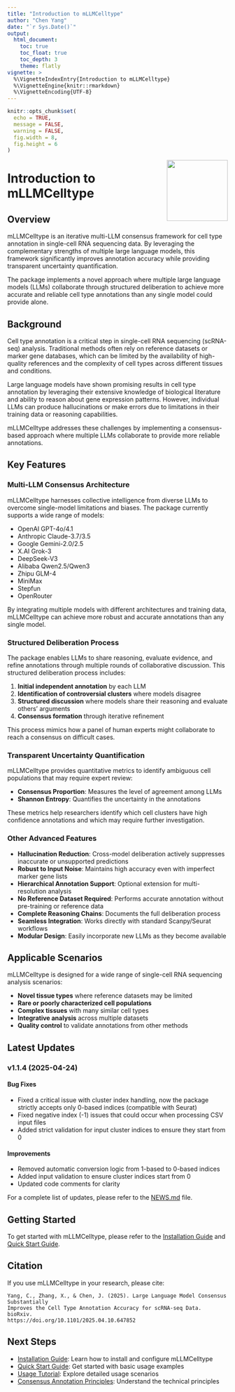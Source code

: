 ```yaml
---
title: "Introduction to mLLMCelltype"
author: "Chen Yang"
date: "`r Sys.Date()`"
output:
  html_document:
    toc: true
    toc_float: true
    toc_depth: 3
    theme: flatly
vignette: >
  %\VignetteIndexEntry{Introduction to mLLMCelltype}
  %\VignetteEngine{knitr::rmarkdown}
  %\VignetteEncoding{UTF-8}
---
```


```r
knitr::opts_chunk$set(
  echo = TRUE,
  message = FALSE,
  warning = FALSE,
  fig.width = 8,
  fig.height = 6
)
```

<img src="../man/figures/logo.png" align="right" height="139" />

# Introduction to mLLMCelltype

## Overview

mLLMCelltype is an iterative multi-LLM consensus framework for cell type annotation in single-cell RNA sequencing data. By leveraging the complementary strengths of multiple large language models, this framework significantly improves annotation accuracy while providing transparent uncertainty quantification.

The package implements a novel approach where multiple large language models (LLMs) collaborate through structured deliberation to achieve more accurate and reliable cell type annotations than any single model could provide alone.

## Background

Cell type annotation is a critical step in single-cell RNA sequencing (scRNA-seq) analysis. Traditional methods often rely on reference datasets or marker gene databases, which can be limited by the availability of high-quality references and the complexity of cell types across different tissues and conditions.

Large language models have shown promising results in cell type annotation by leveraging their extensive knowledge of biological literature and ability to reason about gene expression patterns. However, individual LLMs can produce hallucinations or make errors due to limitations in their training data or reasoning capabilities.

mLLMCelltype addresses these challenges by implementing a consensus-based approach where multiple LLMs collaborate to provide more reliable annotations.

## Key Features

### Multi-LLM Consensus Architecture

mLLMCelltype harnesses collective intelligence from diverse LLMs to overcome single-model limitations and biases. The package currently supports a wide range of models:

- OpenAI GPT-4o/4.1
- Anthropic Claude-3.7/3.5
- Google Gemini-2.0/2.5
- X.AI Grok-3
- DeepSeek-V3
- Alibaba Qwen2.5/Qwen3
- Zhipu GLM-4
- MiniMax
- Stepfun
- OpenRouter

By integrating multiple models with different architectures and training data, mLLMCelltype can achieve more robust and accurate annotations than any single model.

### Structured Deliberation Process

The package enables LLMs to share reasoning, evaluate evidence, and refine annotations through multiple rounds of collaborative discussion. This structured deliberation process includes:

1. **Initial independent annotation** by each LLM
2. **Identification of controversial clusters** where models disagree
3. **Structured discussion** where models share their reasoning and evaluate others' arguments
4. **Consensus formation** through iterative refinement

This process mimics how a panel of human experts might collaborate to reach a consensus on difficult cases.

### Transparent Uncertainty Quantification

mLLMCelltype provides quantitative metrics to identify ambiguous cell populations that may require expert review:

- **Consensus Proportion**: Measures the level of agreement among LLMs
- **Shannon Entropy**: Quantifies the uncertainty in the annotations

These metrics help researchers identify which cell clusters have high confidence annotations and which may require further investigation.

### Other Advanced Features

- **Hallucination Reduction**: Cross-model deliberation actively suppresses inaccurate or unsupported predictions
- **Robust to Input Noise**: Maintains high accuracy even with imperfect marker gene lists
- **Hierarchical Annotation Support**: Optional extension for multi-resolution analysis
- **No Reference Dataset Required**: Performs accurate annotation without pre-training or reference data
- **Complete Reasoning Chains**: Documents the full deliberation process
- **Seamless Integration**: Works directly with standard Scanpy/Seurat workflows
- **Modular Design**: Easily incorporate new LLMs as they become available

## Applicable Scenarios

mLLMCelltype is designed for a wide range of single-cell RNA sequencing analysis scenarios:

- **Novel tissue types** where reference datasets may be limited
- **Rare or poorly characterized cell populations**
- **Complex tissues** with many similar cell types
- **Integrative analysis** across multiple datasets
- **Quality control** to validate annotations from other methods

## Latest Updates

### v1.1.4 (2025-04-24)

#### Bug Fixes
- Fixed a critical issue with cluster index handling, now the package strictly accepts only 0-based indices (compatible with Seurat)
- Fixed negative index (-1) issues that could occur when processing CSV input files
- Added strict validation for input cluster indices to ensure they start from 0

#### Improvements
- Removed automatic conversion logic from 1-based to 0-based indices
- Added input validation to ensure cluster indices start from 0
- Updated code comments for clarity

For a complete list of updates, please refer to the [NEWS.md](../NEWS.md) file.

## Getting Started

To get started with mLLMCelltype, please refer to the [Installation Guide](02-installation.html) and [Quick Start Guide](03-getting-started.html).

## Citation

If you use mLLMCelltype in your research, please cite:

```
Yang, C., Zhang, X., & Chen, J. (2025). Large Language Model Consensus Substantially
Improves the Cell Type Annotation Accuracy for scRNA-seq Data. bioRxiv.
https://doi.org/10.1101/2025.04.10.647852
```

## Next Steps

- [Installation Guide](02-installation.html): Learn how to install and configure mLLMCelltype
- [Quick Start Guide](03-getting-started.html): Get started with basic usage examples
- [Usage Tutorial](04-usage-tutorial.html): Explore detailed usage scenarios
- [Consensus Annotation Principles](05-consensus-principles.html): Understand the technical principles
